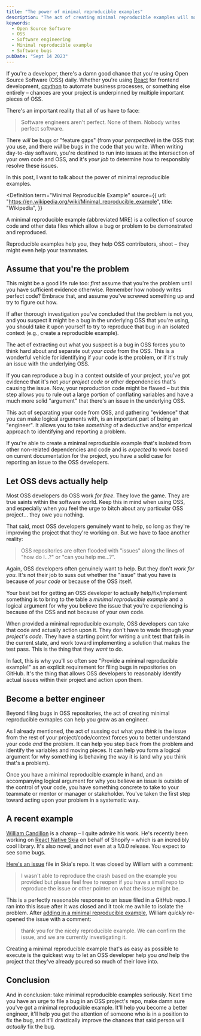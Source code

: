 ```yaml
---
title: "The power of minimal reproducible examples"
description: "The act of creating minimal reproducible examples will make you a better engineer, and drastically improve your chances of getting bugs fixed."
keywords:
  - Open Source Software
  - OSS
  - Software engineering
  - Minimal reproducible example
  - Software bugs
pubDate: "Sept 14 2023"
---
```



If you're a developer, there's a damn good chance that you're using Open Source Software (OSS) daily. Whether you're using [React](https://github.com/facebook/react) for frontend development, [cpython](https://github.com/python/cpython) to automate business processes, or something else entirely – chances are your project is underpinned by multiple important pieces of OSS.

There's an important reality that all of us have to face:

> Software engineers aren't perfect. None of them. Nobody writes perfect software.

There _will_ be bugs or "feature gaps" (from _your perspective_) in the OSS that you use, and there _will_ be bugs in the code that you write. When writing day-to-day software, you're destined to run into issues at the intersection of your own code and OSS, and it's _your job_ to determine how to responsibly resolve these issues.

In this post, I want to talk about the power of minimal reproducible examples.

<Definition
  term="Minimal Reproducible Example"
  source={{
    url: "https://en.wikipedia.org/wiki/Minimal_reproducible_example",
    title: "Wikipedia",
  }}
>
  A minimal reproducible example (abbreviated MRE) is a collection of source
  code and other data files which allow a bug or problem to be demonstrated and
  reproduced.
</Definition>

Reproducible examples help you, they help OSS contributors, shoot – they might even help your teammates.

## Assume that you're the problem

This might be a good life rule too: _first_ assume that you're the problem until you have sufficient evidence otherwise. Remember how nobody writes perfect code? Embrace that, and assume you've screwed something up and try to figure out how.

If after thorough investigation you've concluded that the problem is not you, and you suspect it might be a bug in the underlying OSS that you're using, you should take it upon yourself to try to reproduce that bug in an isolated context (e.g., create a reproducible example).

The act of extracting out what you suspect is a bug in OSS forces you to think hard about and separate out _your code_ from the OSS. This is a wonderful vehicle for identifying if your code is the problem, or if it's truly an issue with the underlying OSS.

If you can reproduce a bug in a context outside of your project, you've got evidence that it's not _your project code_ or other dependencies that's causing the issue. Now, your reproduction code might be flawed – but this step allows you to rule out a large portion of conflating variables and have a much more solid "argument" that there's an issue in the underlying OSS.

This act of separating your code from OSS, and gathering "evidence" that you can make logical arguments with, is an important part of being an "engineer". It allows you to take _something_ of a deductive and/or emperical approach to identifying and reporting a problem.

If you're able to create a minimal reproducible example that's isolated from other non-related dependencies and code and is _expected_ to work based on current documentation for the project, you have a solid case for reporting an issue to the OSS developers.

## Let OSS devs actually help

Most OSS developers do OSS work _for free_. They love the game. They are true saints within the software world. Keep this in mind when using OSS, and especially when you feel the urge to bitch about any particular OSS project... they owe you nothing.

That said, most OSS developers genuinely want to help, so long as they're improving the project that they're working on. But we have to face another reality:

> OSS repositories are often flooded with "issues" along the lines of "how do I...?" or "can you help me...?".

Again, OSS developers often genuinely want to help. But they don't _work for you_. It's not their job to suss out whether the "issue" that you have is because of _your code_ or because of the OSS itself.

Your best bet for getting an OSS developer to actually help/fix/implement something is to bring to the table a _minimal reproducible example_ and a logical argument for why you believe the issue that you're experiencing is because of the OSS and not because of your own code.

When provided a minimal reproducible example, OSS developers can take that code and actually action upon it. They don't have to wade through _your project's code_. They have a starting point for writing a unit test that fails in the current state, and work toward implementing a solution that makes the test pass. This is the thing that they _want_ to do.

In fact, this is why you'll so often see "Provide a minimal reproducible example!" as an explicit requirement for filing bugs in repositories on GitHub. It's the thing that allows OSS developers to reasonably identify actual issues within their project and action upon them.

## Become a better engineer

Beyond filing bugs in OSS repositories, the act of creating minimal reproducible exmaples can help you grow as an engineer.

As I already mentioned, the act of sussing out what you _think_ is the issue from the rest of your project/code/context forces you to better understand your code _and_ the problem. It can help you step back from the problem and identify the variables and moving pieces. It can help you form a logical argument for why something is behaving the way it is (and why you think that's a problem).

Once you have a minimal reproducible example in hand, and an accompanying logical argument for why you believe an issue is outside of the control of your code, you have something concrete to take to your teammate or mentor or manager or stakeholder. You've taken the first step toward acting upon your problem in a systematic way.

## A recent example

[William Candillon](https://github.com/wcandillon) is a champ – I quite admire his work. He's recently been working on [React Native Skia](https://github.com/Shopify/react-native-skia) on behalf of Shopify – which is an incredibly cool library. It's also novel, and not even at a 1.0.0 release. You expect to see some bugs.

[Here's an issue](https://github.com/Shopify/react-native-skia/issues/1653) file in Skia's repo. It was closed by William with a comment:

> I wasn't able to reproduce the crash based on the example you provided but please feel free to reopen if you have a small repo to reproduce the issue or other pointer on what the issue might be.

This is a perfectly reasonable response to an issue filed in a GitHub repo. I ran into this issue after it was closed and it took me awhile to isolate the problem. After [adding in a minimal reproducible example](https://github.com/Shopify/react-native-skia/issues/1653#issuecomment-1699101645), William _quickly_ re-opened the issue with a comment:

> thank you for the nicely reproducible example. We can confirm the issue, and we are currently investigating it.

Creating a minimal reproducible example that's as easy as possible to execute is the quickest way to let an OSS developer help you _and_ help the project that they've already poured so much of their love into.

## Conclusion

And in conclusion: take minimal reproducible examples seriously. Next time you have an urge to file a bug in an OSS project's repo, make damn sure you've got a minimal reproducible example. It'll help you become a better engineer, it'll help you get the attention of someone who is in a position to fix the bug, and it'll drastically improve the chances that said person will _actually_ fix the bug.
